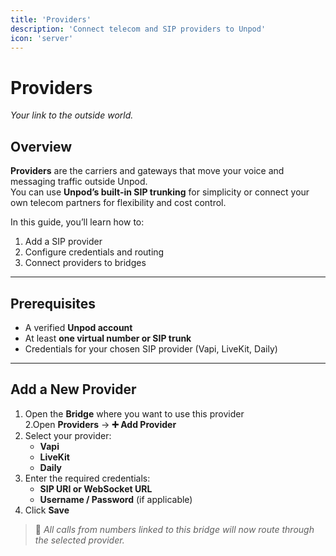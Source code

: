 ```yaml
---
title: 'Providers'
description: 'Connect telecom and SIP providers to Unpod'
icon: 'server'
---
```


# Providers  
_Your link to the outside world._

## Overview  

**Providers** are the carriers and gateways that move your voice and messaging traffic outside Unpod.  
You can use **Unpod’s built-in SIP trunking** for simplicity or connect your own telecom partners for flexibility and cost control.  

In this guide, you’ll learn how to:  
1. Add a SIP provider  
2. Configure credentials and routing  
3. Connect providers to bridges  
 

---

## Prerequisites  

- A verified **Unpod account**  
- At least **one virtual number or SIP trunk**  
- Credentials for your chosen SIP provider (Vapi, LiveKit, Daily)  


---

## Add a New Provider  

1. Open the **Bridge** where you want to use this provider  
2.Open **Providers** → **➕ Add Provider**  
3. Select your provider:  
   - **Vapi**  
   - **LiveKit**  
   - **Daily**  
4. Enter the required credentials:  
   - **SIP URI or WebSocket URL**  
   - **Username / Password** (if applicable)  
5. Click **Save**  

> 🔹 _All calls from numbers linked to this bridge will now route through the selected provider._

 


